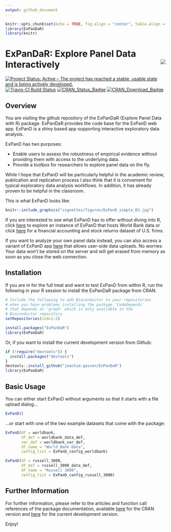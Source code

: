 ```yaml
---
output: github_document
---
```


```r
knitr::opts_chunk$set(echo = TRUE, fig.align = "center", table.align = "center", warnings = FALSE)
library(ExPanDaR)
library(knitr)
```

# ExPanDaR: Explore Panel Data Interactively <img src="logo.png" align="right" />

[![Project Status: Active – The project has reached a stable, usable state and is being actively developed.](http://www.repostatus.org/badges/latest/active.svg)](http://www.repostatus.org/#active)
[![Travis-CI Build Status](https://travis-ci.org/joachim-gassen/ExPanDaR.svg?branch=master)](https://travis-ci.org/joachim-gassen/ExPanDaR)
[![CRAN_Status_Badge](http://www.r-pkg.org/badges/version/ExPanDaR)](https://cran.r-project.org/package=ExPanDaR)
[![CRAN\_Download\_Badge](http://cranlogs.r-pkg.org/badges/grand-total/ExPanDaR)](https://cran.r-project.org/package=ExPanDaR)

## Overview

You are visiting the github repository of the ExPanDaR (Explore Panel Data with R) package. ExPanDaR provides the code base for the ExPanD web app. ExPanD is a shiny based app supporting interactive exploratory data analysis.

ExPanD has two purposes:

- Enable users to assess the robustness of empirical evidence without providing them with access to the underlying data.
- Provide a toolbox for researchers to explore panel data on the fly. 

While I hope that ExPanD will be particularly helpful in the academic review, publication and replication process I also think that it is convenient for typical exploratory data analysis workflows. In addition, it has already proven to be helpful in the classroom.

This is what ExPanD looks like:

```r
knitr::include_graphics("vignettes/figures/ExPanD_simple_03.jpg")
```

If you are interested to see what ExPanD has to offer without diving into R, click [here](https://jgassen.shinyapps.io/expand_wb/) to explore an instance of ExPanD that hosts World Bank data or click
[here](https://jgassen.shinyapps.io/expand_r3/) for a financial accounting and stock returns dataset of U.S. firms.

If you want to analyze your own panel data instead, you can also access a variant of ExPanD app [here](https://jgassen.shinyapps.io/expand/) that allows user-side data uploads. No worries: Your data won't be stored on the server and will get erased from memory as soon as you close the web connection. 


## Installation

If you are in for the full treat and want to test ExPanD from within R, run the following 
in your R session to install the ExPanDaR package from CRAN.

```r
# Include the following to add Bioconductor to your repositories
# when you have problems installing the package 'CodeDepends'
# that depends on 'graph' which is only available in the 
# Bioconductor repository
setRepositories(ind=1:2)

install.packages("ExPanDaR")
library(ExPanDaR)
````

Or, if you want to install the current development version from Github:

```r
if (!require("devtools")) {
  install.packages("devtools")
}
devtools::install_github("joachim-gassen/ExPanDaR")
library(ExPanDaR)
````


## Basic Usage

You can either start ExPanD without arguments so that it starts with a file upload dialog...

```r
ExPanD()
````

...or start with one of the two example datasets that come with the package:

```r
ExPanD(df = worldbank,  
       df_def = worldbank_data_def, 
       var_def = worldbank_var_def,
       df_name = "World Bank Data",
       config_list = ExPanD_config_worldbank)

ExPanD(df = russell_3000,  
       df_def = russell_3000_data_def, 
       df_name = "Russell 3000",
       config_list = ExPanD_config_russell_3000)
````


## Further Information

For further information, please refer to the articles and function call references of the package documentation, available [here](https://joachim-gassen.github.io/ExPanDaR) for the CRAN version and 
[here](https://joachim-gassen.github.io/ExPanDaR/dev) for the current development version.

Enjoy!
